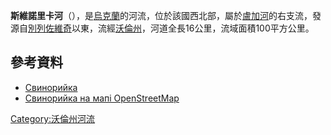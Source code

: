 '''斯維諾里卡河'''（{{lang-uk|Свинорийка}}），是[[烏克蘭|烏克蘭]]的河流，位於該國西北部，屬於[[盧加河_(西布格河支流)|盧加河]]的右支流，發源自[[別列佐維奇|別列佐維奇]]以東，流經[[沃倫州|沃倫州]]，河道全長16公里，流域面積100平方公里。

==參考資料==
* [https://web.archive.org/web/20141103042647/http://zbbuvr.lutsk.ua/Gidrography/River12.html Свинорийка]
* [http://www.openstreetmap.org/?relation=3312462 Свинорийка на мапі OpenStreetMap]

{{DEFAULTSORT:Свинорийка}}
[[Category:沃倫州河流|Category:沃倫州河流]]


{{Ukraine-river-stub}}